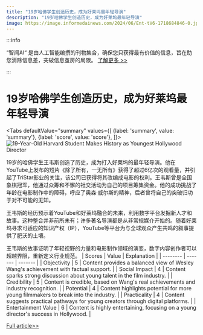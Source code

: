 ```yaml
---
title: "19岁哈佛学生创造历史，成为好莱坞最年轻导演"
description: "19岁哈佛学生创造历史，成为好莱坞最年轻导演"
image: https://image.informedainews.com/2024/06/Ent-tV6-1718684846-0.jpg
---
```



:::info

“智闻AI“ 是由人工智能编撰的刊物集合，确保您只获得最有价值的信息，旨在助您消除信息差，突破信息茧房的局限。  [了解更多 >>](/)

:::

# 19岁哈佛学生创造历史，成为好莱坞最年轻导演


<Tabs
	defaultValue="summary"
	values={[
	{label: 'summary', value: 'summary'},
	{label: 'score', value: 'score'},
]}>
<TabItem value="summary">
<img
  src="https://image.informedainews.com/2024/06/Ent-tV6-1718684846-0.jpg"
  alt="19-Year-Old Harvard Student Makes History as Youngest Hollywood Director"
/>



19岁的哈佛学生王韦斯创造了历史，成为打入好莱坞的最年轻导演。他在YouTube上发布的短片《除了所有，一无所有》获得了超过6亿次的观看量，并引起了TriStar影业的关注，该公司已获得将其改编成电影的权利。王韦斯曾是全国象棋冠军，他通过众筹和不懈的社交活动为自己的项目筹集资金。他的成功挑战了年龄在电影制作中的障碍，呼应了奥森·威尔斯的精神，后者曾将自己的突破归功于对不可能的无知。

王韦斯的经历预示着YouTube和好莱坞融合的未来，利用数字平台发掘新人才和故事。这种整合并非前所未有；许多著名导演都是从非常规媒介开始的。随着好莱坞寻求可适应的知识产权（IP），YouTube等平台为与全球观众产生共鸣的叙事提供了肥沃的土壤。

王韦斯的故事证明了年轻视野的力量和电影制作领域的演变，数字内容创作者可以超越界限，重新定义行业规范。
</TabItem>
<TabItem value="score">
	| Scores     | Value   | Explanation |
	| -------- | ------- | ------- |
	| Objectivity  | 5    | Content provides a balanced view of Wesley Wang's achievement with factual support.    |
	| Social Impact | 4     | Content sparks strong discussion about young talent in the film industry.    |
	| Credibility    | 5    | Content is credible, based on Wang's real achievements and industry recognition.    |
	| Potential    | 4    | Content highlights potential for more young filmmakers to break into the industry.    |
	| Practicality    | 4    | Content suggests practical pathways for young creators through digital platforms.    |
	| Entertainment Value    | 6    | Content is highly entertaining, focusing on a young director's success in Hollywood.    |
</TabItem>
</Tabs>

[Full article>>](https://matters.town/a/ptbtznpk34yk)
